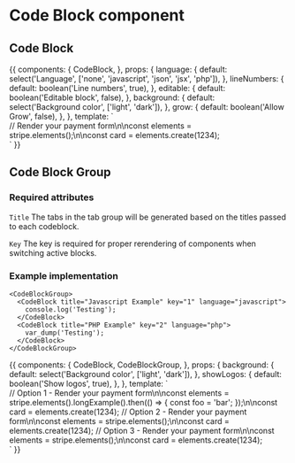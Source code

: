 
<Meta title="Components/Code Block" component={CodeBlock} />

# Code Block component

<Props of={CodeBlock} />

## Code Block

<Preview>
  <Story name="Default">
    {{
      components: {
        CodeBlock,
      },
      props: {
        language: {
          default: select('Language', ['none', 'javascript', 'json', 'jsx', 'php']),
        },
        lineNumbers: {
          default: boolean('Line numbers', true),
        },
        editable: {
          default: boolean('Editable block', false),
        },
        background: {
          default: select('Background color', ['light', 'dark']),
        },
        grow: {
          default: boolean('Allow Grow', false),
        },
      },
      template: `
        <div class="p-16 flex justify-center w-1/2 m-auto" :class="{'bg-gray-500': background === 'dark'}">
          <CodeBlock :grow="grow" :language="language" :editable="editable" :line-numbers="lineNumbers">// Render your payment form\n\nconst elements = stripe.elements();\n\nconst card = elements.create(1234);</CodeBlock>
        </div>`
    }}
  </Story>
</Preview>

## Code Block Group
### Required attributes
`Title` The tabs in the tab group will be generated based on the titles passed to each codeblock.

`Key` The key is required for proper rerendering of components when switching active blocks.

### Example implementation
```
<CodeBlockGroup>
  <CodeBlock title="Javascript Example" key="1" language="javascript">
    console.log('Testing');
  </CodeBlock>
  <CodeBlock title="PHP Example" key="2" language="php">
    var_dump('Testing');
  </CodeBlock>
</CodeBlockGroup>
```



<Preview>
  <Story name="Code Block Group">
    {{
      components: {
        CodeBlock,
        CodeBlockGroup,
      },
      props: {
        background: {
          default: select('Background color', ['light', 'dark']),
        },
        showLogos: {
          default: boolean('Show logos', true),
        },
      },
      template: `
        <div class="p-16 flex justify-center w-1/2 m-auto" :class="{'bg-gray-500': background === 'dark'}">
          <CodeBlockGroup :show-logos="showLogos">
            <CodeBlock title="Option 1" key="1" language="javascript" line-numbers>// Option 1 - Render your payment form\n\nconst elements = stripe.elements().longExample().then(() => { const foo = 'bar'; });\n\nconst card = elements.create(1234);</CodeBlock>
            <CodeBlock title="Option 2" key="2" language="javascript" line-numbers>// Option 2 - Render your payment form\n\nconst elements = stripe.elements();\n\nconst card = elements.create(1234);</CodeBlock>
            <CodeBlock title="Option 3" key="3" language="javascript" line-numbers>// Option 3 - Render your payment form\n\nconst elements = stripe.elements();\n\nconst card = elements.create(1234);</CodeBlock>
          </CodeBlockGroup>
        </div>`
    }}
  </Story>
</Preview>
